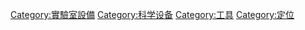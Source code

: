 [[Category:實驗室設備|Category:實驗室設備]]
[[Category:科学设备|Category:科学设备]]
[[Category:工具|Category:工具]]
[[Category:定位|Category:定位]]